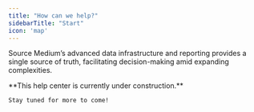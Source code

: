 ```yaml
---
title: "How can we help?"
sidebarTitle: "Start"
icon: 'map'
---
```


Source Medium’s advanced data infrastructure and reporting provides a single source of truth, facilitating decision-making 
amid expanding complexities.

<Note>
    **This help center is currently under construction.**
    
    Stay tuned for more to come!
</Note>

<CardGroup cols={2}>
  <Card title="Getting Started (Pre-Trial)" icon="play" icontype="duotone" href="getting-started/getting-started-checklist">
  </Card>
  <Card title="Cold Start Guide" icon="play" icontype="duotone" href="getting-started/cold-start/cold-start-guide-home">
  </Card>
  <Card title="Integration Docs" icon="link" icontype="duotone" href="data-inputs/supported-integrations">
  </Card>
  <Card title="Configuration Sheet" icon="link" icontype="duotone" href="data-inputs/configuration-sheet">
  </Card>
  <Card title="Metrics & Dimension Documentation" icon="block-question" icontype="duotone" href="https://airtable.com/appDL2NQzZOtufpl5/shriuBU2tZWDF2MJH/tblGNgK3rEziVojnH/viwGkJF0DcplUEAxY">
  </Card>
  <Card title="Report Documentation" icon="block-question" icontype="duotone" href="report-docs">
  </Card>
</CardGroup>
